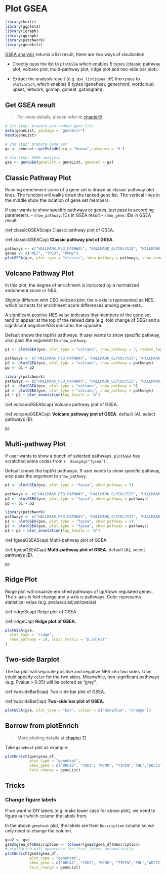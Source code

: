 # Plot GSEA {#plot-gsea-1}

```r
library(knitr)
library(ggplot2)
library(igraph)
library(ggraph)
library(patchwork)
library(genekitr)
```

[GSEA analysis](#gsea-basic-usage) returns a list result, there are two ways of visulization:

- Directly pass the list to `plotGSEA` which enables 5 types (classic pathway plot, volcano plot, multi-pathway plot, ridge plot and two-side bar plot).

- Extract the analysis result (e.g. `gse_list$gsea_df`) then pass to `plotEnrich`, which enables 8 types (geneheat, genechord, wordcloud, upset, network, gomap, goheat, gotangram).

## Get GSEA result

> For more details, please refer to [chapter9](#gsea-basic-usage)

```r
# 1st step: prepare pre-ranked gene list
data(geneList, package = "genekitr")
head(geneList)

# 2nd step: prepare gene set
gs <- geneset::getMsigdb(org = "human",category = 'H')

# 3rd step: GSEA analysis
gse <- genGSEA(genelist = geneList, geneset = gs)
```

## Classic Pathway Plot

Running enrichment score of a gene set is drawn as classic pathway plot lines. The function will walks down the ranked gene list. The vertical lines in the middle show the location of gene set members.

If user wants to show specific pathways or genes, just pass to according parameters: 
- `show_pathway`: IDs in GSEA result
- `show_gene`: IDs in GSEA result

(ref:classicGSEAScap) Classic pathway plot of GSEA.

(ref:classicGSEACap) **Classic pathway plot of GSEA.** 

```r
pathways <- c("HALLMARK_P53_PATHWAY", "HALLMARK_GLYCOLYSIS", "HALLMARK_DNA_REPAIR")
genes <- c("MET", "TP53", "PMM2")
plotGSEA(gse, plot_type = "classic", show_pathway = pathways, show_gene = genes)
```

## Volcano Pathway Plot

In this plot, the degree of enrichment is indicated by a normalized enrichment score or NES.

Slightly different with DEG volcano plot, the x-axis is represented as NES, which corrects for enrichment score differences among gene-sets.

A significant positive NES value indicates that members of the gene set tend to appear at the top of the ranked data (e.g. fold change of DEG) and a significant negative NES indicates the opposite.

Default shows the top(N) pathways. If user wants to show specific pathway, also pass the argument to `show_pathway`.

```r
p1 <- plotGSEA(gse, plot_type = "volcano", show_pathway = 3, remove_legend = T)

pathways <- c("HALLMARK_P53_PATHWAY", "HALLMARK_GLYCOLYSIS", "HALLMARK_DNA_REPAIR")
p2 <- plotGSEA(gse, plot_type = "volcano", show_pathway = pathways)
pp <- p1 + p2
```

```r
library(patchwork)
pathways <- c("HALLMARK_P53_PATHWAY", "HALLMARK_GLYCOLYSIS", "HALLMARK_DNA_REPAIR")
p1 <- plotGSEA(gse, plot_type = "volcano", show_pathway = 3)
p2 <- plotGSEA(gse, plot_type = "volcano", show_pathway = pathways)
p1 + p2 + plot_annotation(tag_levels = "A")
```

(ref:volcanoGSEAScap) Volcano pathway plot of GSEA.

(ref:volcanoGSEACap) **Volcano pathway plot of GSEA.** default (A), select pathways (B).

```r
pp
```

## Multi-pathway Plot

If user wants to show a bunch of selected pathways, `plotGSEA` has scratched some codes from `r  Biocpkg("fgsea")`.

Default shows the top(N) pathways. If user wants to show specific pathway, also pass the argument to `show_pathway`.

```r
p1 <- plotGSEA(gse, plot_type = "fgsea", show_pathway = 5)

pathways <- c("HALLMARK_P53_PATHWAY", "HALLMARK_GLYCOLYSIS", "HALLMARK_DNA_REPAIR")
p2 <- plotGSEA(gse, plot_type = "fgsea", show_pathway = pathways)
pp <- p1 + p2
```

```r
library(patchwork)
pathways <- c("HALLMARK_P53_PATHWAY", "HALLMARK_GLYCOLYSIS", "HALLMARK_DNA_REPAIR")
p1 <- plotGSEA(gse, plot_type = "fgsea", show_pathway = 5)
p2 <- plotGSEA(gse, plot_type = "fgsea", show_pathway = pathways)
p1 + p2 + plot_annotation(tag_levels = "A")
```

(ref:fgseaGSEAScap) Multi-pathway plot of GSEA.

(ref:fgseaGSEACap) **Multi-pathway plot of GSEA.** default (A), select pathways (B).

```r
pp
```

## Ridge Plot

Ridge plot will visualize enriched pathways of up/down regulated genes. The x-axis is fold change and y-axis is pathways. Color represents statistical value (e.g. pvalue/p.adjust/qvalue)

(ref:ridgeScap) Ridge plot of GSEA.

(ref:ridgeCap) **Ridge plot of GSEA.** 

```r
plotGSEA(gse,
  plot_type = "ridge",
  show_pathway = 10, stats_metric = "p.adjust"
)
```

## Two-side Barplot

The barplot will separate positive and negative NES into two sides. User could specify `color` for the two sides. Meanwhile, non-significant pathways (e.g. Pvalue > 0.05) will be colored as "grey".

(ref:twosideBarScap) Two-side bar plot of GSEA.

(ref:twosideBarCap) **Two-side bar plot of GSEA.** 

```r
plotGSEA(gse, plot_type = "bar", colour = c("navyblue", "orange"))
```

## Borrow from plotEnrich

> More plotting details at [chapter 11](#plot-ora-1)

Take `geneheat` plot as example:

```r
plotEnrich(gse$gsea_df, 
           plot_type = "geneheat", 
           show_gene = c("BRCA2", "CDK1", "MCM8", "TIPIN","FBL","ABCC2"), 
           fold_change = geneList)
```


## Tricks

### Change figure labels

If we want to DIY labels (e.g. make lower case for above plot), we need to figure out which column the labels from. 

In the above `geneheat` plot, the labels are from `Description` column so we only need to change the column.

```r
gse2 <- gse
gse2$gsea_df$Description <- tolower(gse2$gsea_df$Description)
# plotEnrich will uppercase the first letter automatically.
plotEnrich(gse2$gsea_df, 
           plot_type = "geneheat", 
           show_gene = c("BRCA2", "CDK1", "MCM8", "TIPIN","FBL","ABCC2"), 
           fold_change = geneList)
```

